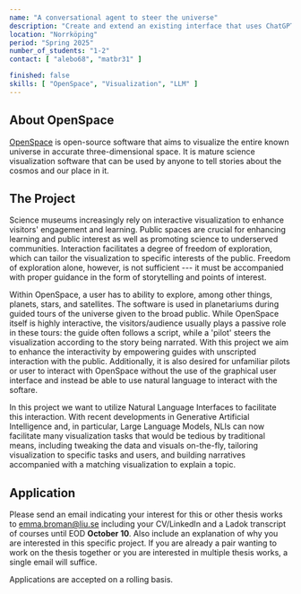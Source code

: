 ```yaml
---
name: "A conversational agent to steer the universe"
description: "Create and extend an existing interface that uses ChatGPT to create commands to control OpenSpace in an immersive dome environment to enable public presentations."
location: "Norrköping"
period: "Spring 2025"
number_of_students: "1-2"
contact: [ "alebo68", "matbr31" ]

finished: false
skills: [ "OpenSpace", "Visualization", "LLM" ]
---
```


## About OpenSpace
[OpenSpace](https://openspaceproject.com) is open-source software that aims to visualize the entire known universe in accurate three-dimensional space.  It is mature science visualization software that can be used by anyone to tell stories about the cosmos and our place in it.

## The Project
Science museums increasingly rely on interactive visualization to enhance visitors' engagement and learning. Public spaces are crucial for enhancing learning and public interest as well as promoting science to underserved communities. Interaction facilitates a degree of freedom of exploration, which can tailor the visualization to specific interests of the public. Freedom of exploration alone, however, is not sufficient --- it must be accompanied with proper guidance in the form of storytelling and points of interest.

Within OpenSpace, a user has to ability to explore, among other things, planets, stars, and satellites. The software is used in planetariums during guided tours of the universe given to the broad public. While OpenSpace itself is highly interactive, the visitors/audience usually plays a passive role in these tours: the guide often follows a script, while a 'pilot' steers the visualization according to the story being narrated. With this project we aim to enhance the interactivity by empowering guides with unscripted interaction with the public. Additionally, it is also desired for unfamiliar pilots or user to interact with OpenSpace without the use of the graphical user interface and instead be able to use natural language to interact with the softare.

In this project we want to utilize Natural Language Interfaces to facilitate this interaction. With recent developments in Generative Artificial Intelligence and, in particular, Large Language Models, NLIs can now facilitate many visualization tasks that would be tedious by traditional means, including tweaking the data and visuals on-the-fly, tailoring visualization to specific tasks and users, and building narratives accompanied with a matching visualization to explain a topic.

## Application
Please send an email indicating your interest for this or other thesis works to [emma.broman@liu.se](mailto:emma.broman@liu.se) including your CV/LinkedIn and a Ladok transcript of courses until EOD **October 10**.
Also include an explanation of why you are interested in this specific project. If you are already a pair wanting to work on the thesis together or you are interested in multiple thesis works, a single email will suffice.

Applications are accepted on a rolling basis.
